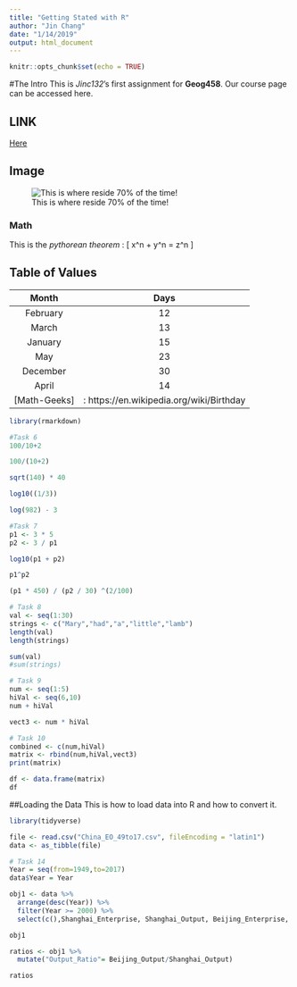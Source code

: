 ```yaml
---
title: "Getting Stated with R"
author: "Jin Chang"
date: "1/14/2019"
output: html_document
---
```


```r
knitr::opts_chunk$set(echo = TRUE)

```
#The Intro
This is *Jinc132*’s first assignment for **Geog458**. Our course page can be accessed here.

## LINK
[Here](https://canvas.uw.edu/courses/1269928)

## Image
![This is where reside 70% of the time!](https://s3-us-west-2.amazonaws.com/uw-s3-cdn/wp-content/uploads/sites/98/2014/09/07214435/Signature_Stacked_Purple_Hex.png)

### Math
This is the _pythorean theorem_ : \[ x^n + y^n = z^n \]

## Table of Values

  Month      Days
----------  ------
 February     12
 March        13
 January      15
 May          23
 December     30
 April        14
[Math-Geeks]: https://en.wikipedia.org/wiki/Birthday


```r
library(rmarkdown)

#Task 6
100/10+2

100/(10+2)

sqrt(140) * 40

log10((1/3))

log(982) - 3

#Task 7
p1 <- 3 * 5
p2 <- 3 / p1

log10(p1 + p2)

p1^p2

(p1 * 450) / (p2 / 30) ^(2/100)

# Task 8 
val <- seq(1:30)
strings <- c("Mary","had","a","little","lamb")
length(val)
length(strings)

sum(val)
#sum(strings)

# Task 9
num <- seq(1:5)
hiVal <- seq(6,10)
num + hiVal

vect3 <- num * hiVal

# Task 10
combined <- c(num,hiVal)
matrix <- rbind(num,hiVal,vect3)
print(matrix)

df <- data.frame(matrix)
df
```
##Loading the Data
This is how to load data into R and how to convert it.

```r
library(tidyverse)

file <- read.csv("China_EO_49to17.csv", fileEncoding = "latin1")
data <- as_tibble(file)

# Task 14
Year = seq(from=1949,to=2017)
data$Year = Year

obj1 <- data %>%
  arrange(desc(Year)) %>%
  filter(Year >= 2000) %>%
  select(c(),Shanghai_Enterprise, Shanghai_Output, Beijing_Enterprise, Beijing_Output)

obj1 

ratios <- obj1 %>%
  mutate("Output_Ratio"= Beijing_Output/Shanghai_Output)

ratios

```

